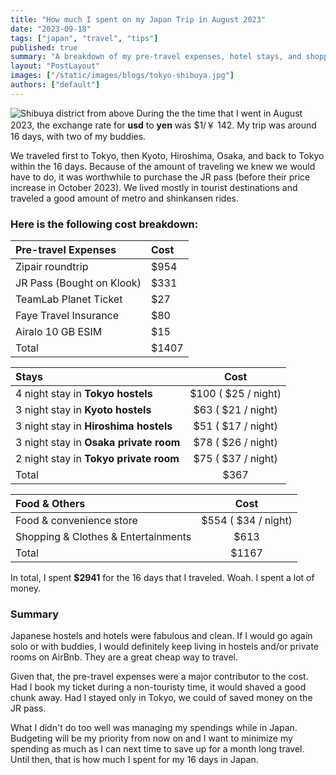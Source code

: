```yaml
---
title: "How much I spent on my Japan Trip in August 2023"
date: "2023-09-18"
tags: ["japan", "travel", "tips"]
published: true
summary: "A breakdown of my pre-travel expenses, hotel stays, and shopping & food spendings in Japan"
layout: "PostLayout"
images: ["/static/images/blogs/tokyo-shibuya.jpg"]
authors: ["default"]
---
```


![Shibuya district from above](/static/images/blogs/tokyo-shibuya.jpg)
During the the time that I went in August 2023, the exchange rate for **usd** to **yen** was $1/￥ 142. My trip was around 16 days, with two of my buddies.

We traveled first to Tokyo, then Kyoto, Hiroshima, Osaka, and back to Tokyo within the 16 days. Because of the amount of traveling we knew we would have to do, it was worthwhile to purchase the JR pass (before their price increase in October 2023). We lived mostly in tourist destinations and traveled a good amount of metro and shinkansen rides.

### Here is the following cost breakdown:

| Pre-travel Expenses       | Cost   |
| :------------------------ | :----- |
| Zipair roundtrip          | \$954  |
| JR Pass (Bought on Klook) | \$331  |
| TeamLab Planet Ticket     | \$27   |
| Faye Travel Insurance     | \$80   |
| Airalo 10 GB ESIM         | \$15   |
| Total                     | \$1407 |

| Stays                                  |         Cost          |
| :------------------------------------- | :-------------------: |
| 4 night stay in **Tokyo hostels**      | \$100 ( \$25 / night) |
| 3 night stay in **Kyoto hostels**      | \$63 ( \$21 / night)  |
| 3 night stay in **Hiroshima hostels**  | \$51 ( \$17 / night)  |
| 3 night stay in **Osaka private room** | \$78 ( \$26 / night)  |
| 2 night stay in **Tokyo private room** | \$75 ( \$37 / night)  |
| Total                                  |         \$367         |

| Food & Others                       |         Cost          |
| :---------------------------------- | :-------------------: |
| Food & convenience store            | \$554 ( \$34 / night) |
| Shopping & Clothes & Entertainments |         \$613         |
| Total                               |        \$1167         |

In total, I spent **$2941** for the 16 days that I traveled. Woah. I spent a lot of money.

### Summary

Japanese hostels and hotels were fabulous and clean. If I would go again solo or with buddies, I would definitely keep living in hostels and/or private rooms on AirBnb. They are a great cheap way to travel.

Given that, the pre-travel expenses were a major contributor to the cost. Had I book my ticket during a non-touristy time, it would shaved a good chunk away. Had I stayed only in Tokyo, we could of saved money on the JR pass.

What I didn't do too well was managing my spendings while in Japan. Budgeting will be my priority from now on and I want to minimize my spending as much as I can next time to save up for a month long travel. Until then, that is how much I spent for my 16 days in Japan.
